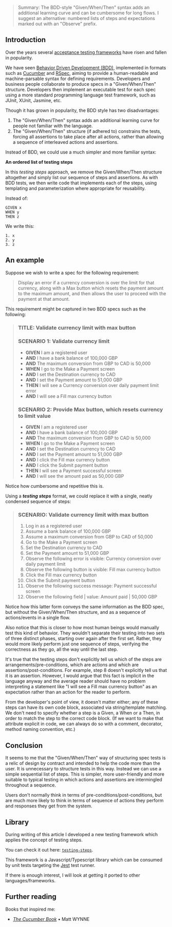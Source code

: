 
> Summary: The BDD-style "Given/When/Then" syntax adds an additional learning curve and can be cumbersome for long flows. I suggest an alternative: numbered lists of steps and expectations marked out with an "Observe" prefix.

## Introduction

Over the years several [acceptance testing frameworks](https://en.wikipedia.org/wiki/Acceptance_testing#List_of_acceptance-testing_frameworks) have risen and fallen in popularity.

We have seen [Behavior Driven Development (BDD)](https://en.wikipedia.org/wiki/Behavior-driven_development), implemented in formats such as [Cucumber](https://en.wikipedia.org/wiki/Cucumber_(software)) and [RSpec](https://en.wikipedia.org/wiki/RSpec), aiming to provide a human-readable and machine-parsable syntax for defining requirements. Developers and business people collaborate to produce specs in a "Given/When/Then" structure. Developers then implement an executable test for each spec using a more standard programming language test framework, such as JUnit, XUnit, Jasmine, etc.

Though it has grown in popularity, the BDD style has two disadvantages:

1. The "Given/When/Then" syntax adds an additional learning curve for people not familiar with the language.
2. The "Given/When/Then" structure (if adhered to) constrains the tests, forcing all assertions to take place after all actions, rather than allowing a sequence of interleaved actions and assertions.

Instead of BDD, we could use a much simpler and more familiar syntax:

**An ordered list of testing steps**

In this _testing steps_ approach, we remove the Given/When/Then structure altogether and simply list our sequence of steps and assertions. As with BDD tests, we then write code that implements each of the steps, using templating and parameterization where appropriate for reusability.

Instead of:

```
GIVEN x
WHEN y
THEN z
```

We write this:

```
1. x
2. y
3. z
```

## An example

Suppose we wish to write a spec for the following requirement:

> Display an error if a currency conversion is over the limit for that currency, along with a Max button which resets the payment amount to the maximum amount, and then allows the user to proceed with the payment at that amount.

This requirement might be captured in two BDD specs such as the following:

> ### TITLE: Validate currency limit with max button
>
> ### SCENARIO 1: Validate currency limit
>
> - **GIVEN** I am a registered user
> - **AND** I have a bank balance of 100,000 GBP
> - **AND** The maximum conversion from GBP to CAD is 50,000
> - **WHEN** I go to the Make a Payment screen
> - **AND** I set the Destination currency to CAD
> - **AND** I set the Payment amount to 51,000 GBP
> - **THEN** I will see a Currency conversion over daily payment limit error
> - **AND** I will see a Fill max currency button
>
> ### SCENARIO 2: Provide Max button, which resets currency to limit value
>
> - **GIVEN** I am a registered user
> - **AND** I have a bank balance of 100,000 GBP
> - **AND** The maximum conversion from GBP to CAD is 50,000
> - **WHEN** I go to the Make a Payment screen
> - **AND** I set the Destination currency to CAD
> - **AND** I set the Payment amount to 51,000 GBP
> - **AND** I click the Fill max currency button
> - **AND** I click the Submit payment button
> - **THEN** I will see a Payment successful screen
> - **AND** I will see the amount paid as 50,000 GBP

Notice how cumbersome and repetitive this is.

Using a ***testing steps*** format, we could replace it with a single, neatly condensed sequence of steps:

> ### SCENARIO: Validate currency limit with max button
>
> 1. Log in as a registered user
> 2. Assume a bank balance of 100,000 GBP
> 3. Assume a maximum conversion from GBP to CAD of 50,000
> 4. Go to the Make a Payment screen
> 5. Set the Destination currency to CAD
> 6. Set the Payment amount to 51,000 GBP
> 7. Observe the following error is visible: Currency conversion over daily payment limit
> 8. Observe the following button is visible: Fill max currency button
> 9. Click the Fill max currency button
> 10. Click the Submit payment button
> 11. Observe the following success message: Payment successful screen
> 12. Observe the following field | value: Amount paid | 50,000 GBP

Notice how this latter form conveys the same information as the BDD spec, but without the Given/When/Then structure, and as a sequence of actions/events in a single flow.

Also notice that this is closer to how most human beings would manually test this kind of behavior. They wouldn't separate their testing into two sets of three distinct phases, starting over again after the first set. Rather, they would more likely perform just one sequence of steps, verifying the correctness as they go, all the way until the last step.

It's true that the testing steps don't explicitly tell us which of the steps are arrangements/pre-conditions, which are actions and which are assertions/post-conditions. For example, step 8 doesn't explicitly tell us that it is an assertion. However, I would argue that this fact is implicit in the language anyway and the average reader should have no problem interpreting a statement like "I will see a Fill max currency button" as an expectation rather than an action for the reader to perform.

From the developer's point of view, it doesn't matter either; any of these steps can have its own code block, associated via string/template matching. We don't need to specify whether a step is a Given, a When or a Then, in order to match the step to the correct code block. (If we want to make that attribute explicit in code, we can always do so with a comment, decorator, method naming convention, etc.)

## Conclusion

It seems to me that the "Given/When/Then" way of structuring spec tests is a relic of design by contract and intended to help the code more than the user. It is unnecessary to structure tests in this way. Instead we can use a simple sequential list of steps. This is simpler, more user-friendly and more suitable to typical testing in which actions and assertions are intermingled throughout a sequence.

Users don't normally think in terms of pre-conditions/post-conditions, but are much more likely to think in terms of sequence of actions they perform and responses they get from the system.

## Library

During writing of this article I developed a new testing framework which applies the concept of testing steps.

You can check it out here: <a href="https://github.com/jonathanconway/testing-steps" target="_blank">`testing-steps`</a>.

This framework is a Javascript/Typescript library which can be consumed by unit tests targeting the <a href="https://jestjs.io/" target="_blank">Jest</a> test runner.

If there is enough interest, I will look at getting it ported to other languages/frameworks.

## Further reading

Books that inspired me:

- [_The Cucumber Book_](https://pragprog.com/titles/hwcuc2/the-cucumber-book-second-edition/) • Matt WYNNE

